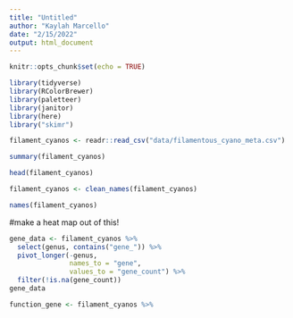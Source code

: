 ```yaml
---
title: "Untitled"
author: "Kaylah Marcello"
date: "2/15/2022"
output: html_document
---
```


```r
knitr::opts_chunk$set(echo = TRUE)
```

```r
library(tidyverse)
library(RColorBrewer)
library(paletteer)
library(janitor)
library(here)
library("skimr")
```

```r
filament_cyanos <- readr::read_csv("data/filamentous_cyano_meta.csv")
```

```r
summary(filament_cyanos)
```

```r
head(filament_cyanos)
```

```r
filament_cyanos <- clean_names(filament_cyanos)
```

```r
names(filament_cyanos)
```

#make a heat map out of this!
```r
gene_data <- filament_cyanos %>% 
  select(genus, contains("gene_")) %>% 
  pivot_longer(-genus,
               names_to = "gene",
               values_to = "gene_count") %>% 
  filter(!is.na(gene_count))
gene_data
```

```r
function_gene <- filament_cyanos %>% 
  
```




